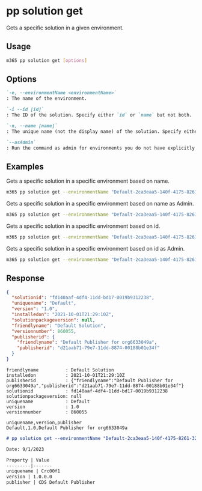 
# pp solution get

Gets a specific solution in a given environment.

## Usage

```sh
m365 pp solution get [options]
```

## Options

```md definition-list
`-e, --environmentName <environmentName>`
: The name of the environment.

`-i --id [id]`
: The ID of the solution. Specify either `id` or `name` but not both.

`-n, --name [name]`
: The unique name (not the display name) of the solution. Specify either `id` or `name` but not both.

`--asAdmin`
: Run the command as admin for environments you do not have explicitly assigned permissions to.
```

<Global />

## Examples

Gets a specific solution in a specific environment based on name.

```sh
m365 pp solution get --environmentName "Default-2ca3eaa5-140f-4175-8261-3272edf9f339" --name "Default"
```

Gets a specific solution in a specific environment based on name as Admin.

```sh
m365 pp solution get --environmentName "Default-2ca3eaa5-140f-4175-8261-3272edf9f339" --name "Default" --asAdmin
```

Gets a specific solution in a specific environment based on id.

```sh
m365 pp solution get --environmentName "Default-2ca3eaa5-140f-4175-8261-3272edf9f339" --id "ee62fd63-e49e-4c09-80de-8fae1b9a427e"
```

Gets a specific solution in a specific environment based on id as Admin.

```sh
m365 pp solution get --environmentName "Default-2ca3eaa5-140f-4175-8261-3272edf9f339" --id "ee62fd63-e49e-4c09-80de-8fae1b9a427e" --asAdmin
```

## Response

<Tabs>
  <TabItem value="JSON">

  ```json
  {
    "solutionid": "fd140aaf-4df4-11dd-bd17-0019b9312238",
    "uniquename": "Default",
    "version": "1.0",
    "installedon": "2021-10-01T21:29:10Z",
    "solutionpackageversion": null,
    "friendlyname": "Default Solution",
    "versionnumber": 860055,
    "publisherid": {
      "friendlyname": "Default Publisher for org6633049a",
      "publisherid": "d21aab71-79e7-11dd-8874-00188b01e34f"
    }
  }
  ```

  </TabItem>
  <TabItem value="Text">

  ```text
  friendlyname          : Default Solution
  installedon           : 2021-10-01T21:29:10Z
  publisherid           : {"friendlyname":"Default Publisher for org6633049a","publisherid":"d21aab71-79e7-11dd-8874-00188b01e34f"}
  solutionid            : fd140aaf-4df4-11dd-bd17-0019b9312238
  solutionpackageversion: null
  uniquename            : Default
  version               : 1.0
  versionnumber         : 860055
  ```

  </TabItem>
  <TabItem value="CSV">

  ```csv
  uniquename,version,publisher
  Default,1.0,Default Publisher for org6633049a
  ```

  </TabItem>
  <TabItem value="Markdown">

  ```md
  # pp solution get --environmentName "Default-2ca3eaa5-140f-4175-8261-3272edf9f339" --id "ee62fd63-e49e-4c09-80de-8fae1b9a427e"

  Date: 9/1/2023

  Property | Value
  ---------|-------
  uniquename | Crc00f1
  version | 1.0.0.0
  publisher | CDS Default Publisher
  ```

  </TabItem>
</Tabs>

